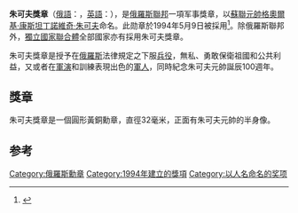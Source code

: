 {{infobox military award
| name             = 朱可夫獎章
| image            = [[File:Medal_of_Zhukov.jpg|150px]]
| caption          = 朱可夫獎章正面
| awarded_by       = {{flag|Russian Federation}}
| country          = 
| type             = 军事獎章
| eligibility      = 俄羅斯武裝力量成員
| for              = 無私、勇敢保衛祖國和公共利益
| campaign         = 
| status           = 
| description      = 
| motto            = 
| clasps           = 
| post-nominals    = 
| established      = 1994年5月9日
| last_award       = 
| total            = 
| posthumous       = 
| recipients       = 
| precedence_label =
| individual       = 
| higher           = [[烏沙科夫獎章|烏沙科夫獎章]]
| same             = 
| lower            = [[涅斯捷羅夫獎章|涅斯捷羅夫獎章]]
| related          = 
| image2           = [[File:Zhukov_rib.png|80px]]
| caption2         = 朱可夫獎章章略
}}{{Other uses|朱可夫勋章|other=朱可夫勋章|subject=朱可夫奖章}}
'''朱可夫獎章'''（[[俄語|俄語]]：{{lang|ru|'''медаль Жукова'''}}，[[英語|英語]]：{{lang|en|Medal of Zhukov}}），是[[俄羅斯聯邦|俄羅斯聯邦]]一項军事獎章，以[[蘇聯元帥|蘇聯元帥]][[格奧爾基·康斯坦丁諾維奇·朱可夫|格奧爾基·康斯坦丁諾維奇·朱可夫]]命名。此勋章於1994年5月9日被採用<ref name="decree930">{{cite web | authorlink = Russian Government | title = Decree of the President of the Russian Federation of May 9, 1994 No 930 | publisher = Commission under the President of the Russian Federation on state awards | date = 1999-12-15 | url = http://award.adm.gov.ru/doc/u930.htm | language = ru | accessdate = 2012-02-14 | deadurl = yes | archiveurl = https://web.archive.org/web/20120311063109/http://award.adm.gov.ru/doc/u930.htm | archivedate = 2012年3月11日 }}</ref>。除俄羅斯聯邦外，[[獨立國家聯合體|獨立國家聯合體]]全部國家亦有採用朱可夫獎章。

朱可夫獎章是授予在[[俄羅斯|俄羅斯]]法律規定之下服[[兵役|兵役]]，無私、勇敢保衛祖國和公共利益，又或者在[[軍演|軍演]]和訓練表現出色的[[軍人|軍人]]，同時紀念朱可夫元帥誕辰100週年。

== 獎章 ==
朱可夫獎章是一個圓形黃銅勳章，直徑32毫米，正面有朱可夫元帥的半身像。

== 参考 ==
{{reflist}}
{{俄罗斯奖励}}
[[Category:俄羅斯勳章|Category:俄羅斯勳章]]
[[Category:1994年建立的獎項|Category:1994年建立的獎項]]
[[Category:以人名命名的奖项|Category:以人名命名的奖项]]